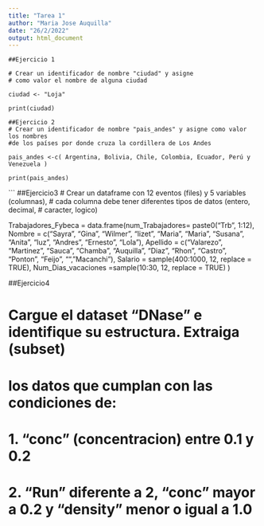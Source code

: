```yaml
---
title: "Tarea 1"
author: "Maria Jose Auquilla"
date: "26/2/2022"
output: html_document
---
```

```
##Ejercicio 1

# Crear un identificador de nombre "ciudad" y asigne 
# como valor el nombre de alguna ciudad

ciudad <- "Loja"

print(ciudad)

```
```
##Ejercicio 2
# Crear un identificador de nombre "pais_andes" y asigne como valor los nombres 
#de los países por donde cruza la cordillera de Los Andes

pais_andes <-c( Argentina, Bolivia, Chile, Colombia, Ecuador, Perú y Venezuela )

print(pais_andes)
```
```
##Ejercicio3
# Crear un dataframe con 12 eventos (files) y 5 variables (columnas), 
# cada columna debe tener diferentes tipos de datos (entero, decimal, 
# caracter, logico)

Trabajadores_Fybeca = data.frame(num_Trabajadores= paste0("Trb", 1:12), Nombre = c("Sayra", "Gina", "Wilmer", "lizet", "Maria", "Maria", "Susana", "Anita", "luz", "Andres", "Ernesto", "Lola"), Apellido = c("Valarezo", "Martinez", "Sauca", "Chamba", "Auquilla", "Diaz", "Rhon", "Castro", "Ponton", "Feijo", "", "Macanchi"), Salario = sample(400:1000, 12, replace = TRUE), Num_Dias_vacaciones =sample(10:30, 12, replace = TRUE) )

##Ejercicio4

# Cargue el dataset "DNase" e identifique su estructura. Extraiga (subset) 
# los datos que cumplan con las condiciones de: 
#   1. "conc" (concentracion) entre 0.1 y 0.2
#   2. "Run" diferente a 2, "conc" mayor a 0.2 y "density" menor o igual a 1.0